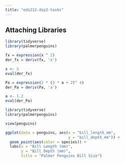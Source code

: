```yaml
---
title: "eds212-day2-tasks"
---
```


## Attaching Libraries

```r
library(tidyverse)
library(palmerpenguins)
```

```r
fx = expression(x ^ 2)
der_fx = deriv(fx, 'x')
```

```r
x <- 3
eval(der_fx)
```

```r
Pa = expression(2 * (3 * a + 2)^ 4)
der_Pa = deriv(Pa, 'a')
```

```r
a <- 1.2
eval(der_Pa)
```

```r
library(tidyverse)
library(palmerpenguins)
```

```r
view(penguins)
```

```r
ggplot(data = penguins, aes(x = "bill_length_mm", 
                            y = "bill_depth_mm")) +
  geom_point(aes(color = species)) +
  labs(x = "Bill Length (mm)",
       y = "Bill Depth (mm)",
       title = "Palmer Penguins Bill Size") 
```
